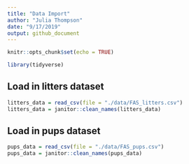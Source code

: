 ```yaml
---
title: "Data Import"
author: "Julia Thompson"
date: "9/17/2019"
output: github_document
---
```


```r
knitr::opts_chunk$set(echo = TRUE)

library(tidyverse)
```

## Load in litters dataset

```r
litters_data = read_csv(file = "./data/FAS_litters.csv")
litters_data = janitor::clean_names(litters_data)
```

## Load in pups dataset

```r
pups_data = read_csv(file = "./data/FAS_pups.csv")
pups_data = janitor::clean_names(pups_data)
```

